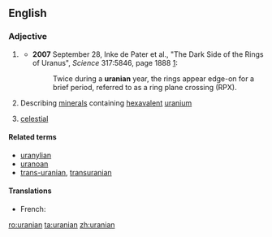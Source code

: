 ==English==

===Adjective===
{{en-adj|-}}

# {{context|astronomy|lang=en}} {{alternative capitalization of|Uranian}}
#*'''2007''' September 28, Inke de Pater et al., "The Dark Side of the Rings of Uranus", ''Science'' 317:5846, page 1888 [http://www.sciencemag.org/cgi/content/full/317/5846/1888]:
#*:Twice during a '''uranian''' year, the rings appear edge-on for a brief period, referred to as a ring plane crossing (RPX).
# {{context|mineralogy|lang=en}} Describing [[mineral]]s containing [[hexavalent]] [[uranium]]
# {{context|dated|lang=en}} [[celestial]]

====Related terms====
*[[uranylian]]
*[[uranoan]]
*[[trans-uranian]], [[transuranian]]

====Translations====
{{trans-see|Uranian}}

{{trans-top|describing minerals containing hexavalent uranium}}
{{trans-mid}}
{{trans-bottom}}

{{trans-top|mythology}}
* French: {{t+|fr|ouranien}}
{{trans-bottom}}

[[ro:uranian]]
[[ta:uranian]]
[[zh:uranian]]